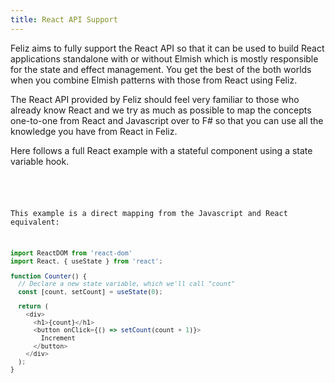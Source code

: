 ```yaml
---
title: React API Support
---
```



Feliz aims to fully support the React API so that it can be used to build React applications standalone with or without Elmish which is mostly responsible for the state and effect management. You get the best of the both worlds when you combine Elmish patterns with those from React using Feliz.

The React API provided by Feliz should feel very familiar to those who already know React and we try as much as possible to map the concepts one-to-one from React and Javascript over to F# so that you can use all the knowledge you have from React in Feliz.

Here follows a full React example with a stateful component using a state variable hook.


<Code code={rawCounter} lang='fsharp'/>
<Counter client:only="react"/>

This example is a direct mapping from the Javascript and React equivalent:
```js
import ReactDOM from 'react-dom'
import React, { useState } from 'react';

function Counter() {
  // Declare a new state variable, which we'll call "count"
  const [count, setCount] = useState(0);

  return (
    <div>
      <h1>{count}</h1>
      <button onClick={() => setCount(count + 1)}>
        Increment
      </button>
    </div>
  );
}
```